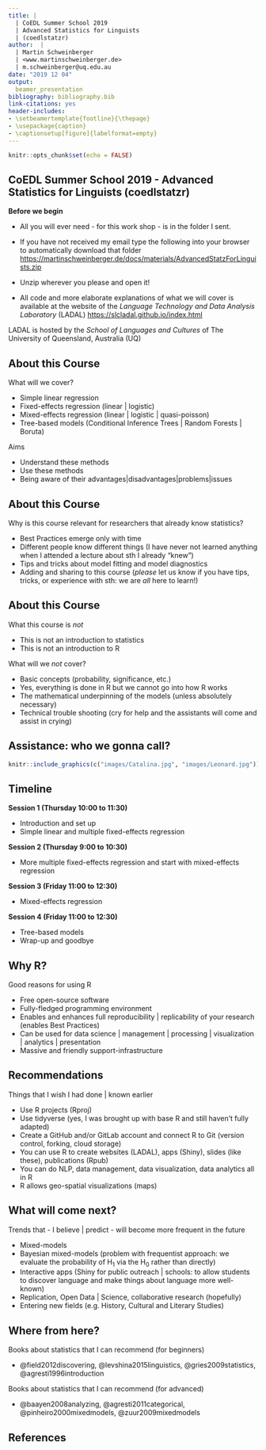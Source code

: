```yaml
---
title: |
  | CoEDL Summer School 2019 
  | Advanced Statistics for Linguists 
  | (coedlstatzr)
author:  | 
  | Martin Schweinberger 
  | <www.martinschweinberger.de>
  | m.schweinberger@uq.edu.au
date: "2019 12 04"
output: 
  beamer_presentation
bibliography: bibliography.bib
link-citations: yes
header-includes:
- \setbeamertemplate{footline}{\thepage}
- \usepackage{caption}
- \captionsetup[figure]{labelformat=empty}
---
```


```r
knitr::opts_chunk$set(echo = FALSE)
```

## CoEDL Summer School 2019 - Advanced Statistics for Linguists (coedlstatzr)

**Before we begin**

- All you will ever need - for this work shop - is in the folder I sent.

- If you have not received my email type the following into your browser to automatically download that folder <https://martinschweinberger.de/docs/materials/AdvancedStatzForLinguists.zip>

- Unzip wherever you please and open it!

- All code and more elaborate explanations of what we will cover is available at the website of the *Language Technology and Data Analysis Laboratory* (LADAL)   <https://slcladal.github.io/index.html>

LADAL is hosted by the *School of Languages and Cultures* of The University of Queensland, Australia (UQ)

## About this Course

What will we cover?

- Simple linear regression
- Fixed-effects regression (linear | logistic)
- Mixed-effects regression (linear | logistic | quasi-poisson)
- Tree-based models (Conditional Inference Trees | Random Forests | Boruta)

Aims

- Understand these methods
- Use these methods
- Being aware of their advantages|disadvantages|problems|issues

## About this Course

Why is this course relevant for researchers that already know statistics?

- Best Practices emerge only with time
- Different people know different things (I have never not learned anything when I attended a lecture about sth I already "knew")
- Tips and tricks about model fitting and model diagnostics
- Adding and sharing to this course (*please* let us know if you have tips, tricks, or experience with sth: we are *all* here to learn!)

## About this Course

What this course is *not*

- This is not an introduction to statistics 
- This is not an introduction to R

What will we *not* cover?

- Basic concepts (probability, significance, etc.) 
- Yes, everything is done in R but we cannot go into how R works
- The mathematical underpinning of the models (unless absolutely necessary)
- Technical trouble shooting (cry for help and the assistants will come and assist in crying)

## Assistance: who we gonna call?

```r
knitr::include_graphics(c("images/Catalina.jpg", "images/Leonard.jpg"))
```


## Timeline

**Session 1 (Thursday 10:00 to 11:30)**

- Introduction and set up
- Simple linear and multiple fixed-effects regression

**Session 2 (Thursday 9:00 to 10:30)**

- More multiple fixed-effects regression and start with mixed-effects regression

**Session 3 (Friday 11:00 to 12:30)**

- Mixed-effects regression

**Session 4 (Friday 11:00 to 12:30)**

- Tree-based models
- Wrap-up and goodbye

## Why R?

Good reasons for using R

- Free open-source software
- Fully-fledged programming environment
- Enables and enhances full reproducibility | replicability of your research (enables Best Practices)
- Can be used for data science | management | processing | visualization | analytics | presentation
- Massive and friendly support-infrastructure 

## Recommendations

Things that I wish I had done | known earlier

- Use R projects (Rproj)
- Use tidyverse (yes, I was brought up with base R and still haven't fully adapted)
- Create a GitHub and/or GitLab account and connect R to Git (version control, forking, cloud storage)
- You can use R to create websites (LADAL), apps (Shiny), slides (like these), publications (Rpub)
- You can do NLP, data management, data visualization, data analytics all in R
- R allows geo-spatial visualizations (maps)

## What will come next?

Trends that - I believe | predict - will become more frequent in the future

- Mixed-models
- Bayesian mixed-models (problem with frequentist approach: we evaluate the probability of H~1~ via the H~0~ rather than directly)
- Interactive apps (Shiny for public outreach | schools: to allow students to discover language and make things about language more well-known)
- Replication, Open Data | Science, collaborative research (hopefully)
- Entering new fields (e.g. History, Cultural and Literary Studies)

## Where from here?

Books about statistics that I can recommend (for beginners)

- @field2012discovering, @levshina2015linguistics, @gries2009statistics, @agresti1996introduction

Books about statistics that I can recommend (for advanced)

- @baayen2008analyzing, @agresti2011categorical, @pinheiro2000mixedmodels, @zuur2009mixedmodels


## References
